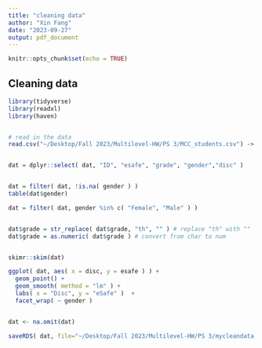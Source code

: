 ```yaml
---
title: "cleaning data"
author: "Xin Fang"
date: "2023-09-27"
output: pdf_document
---
```


```r
knitr::opts_chunk$set(echo = TRUE)
```

## Cleaning data

```r
library(tidyverse)
library(readxl)
library(haven)


# read in the data
read.csv("~/Desktop/Fall 2023/Multilevel-HW/PS 3/MCC_students.csv") -> dat


dat = dplyr::select( dat, "ID", "esafe", "grade", "gender","disc" )


dat = filter( dat, !is.na( gender ) )
table(dat$gender)

dat = filter( dat, gender %in% c( "Female", "Male" ) )


dat$grade = str_replace( dat$grade, "th", "" ) # replace "th" with ""
dat$grade = as.numeric( dat$grade ) # convert from char to num


skimr::skim(dat)

ggplot( dat, aes( x = disc, y = esafe ) ) +
  geom_point() +
  geom_smooth( method = "lm" ) +
  labs( x = "Disc", y = "eSafe" )  +
  facet_wrap( ~ gender )


dat <- na.omit(dat)

saveRDS( dat, file="~/Desktop/Fall 2023/Multilevel-HW/PS 3/mycleandata.rds" )


```

